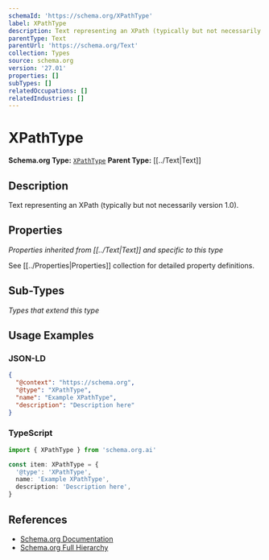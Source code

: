 ```yaml
---
schemaId: 'https://schema.org/XPathType'
label: XPathType
description: Text representing an XPath (typically but not necessarily version 1.0).
parentType: Text
parentUrl: 'https://schema.org/Text'
collection: Types
source: schema.org
version: '27.01'
properties: []
subTypes: []
relatedOccupations: []
relatedIndustries: []
---
```

# XPathType

**Schema.org Type:** [`XPathType`](https://schema.org/XPathType)
**Parent Type:** [[../Text|Text]]

## Description

Text representing an XPath (typically but not necessarily version 1.0).

## Properties

*Properties inherited from [[../Text|Text]] and specific to this type*

See [[../Properties|Properties]] collection for detailed property definitions.

## Sub-Types

*Types that extend this type*

## Usage Examples

### JSON-LD

```json
{
  "@context": "https://schema.org",
  "@type": "XPathType",
  "name": "Example XPathType",
  "description": "Description here"
}
```

### TypeScript

```typescript
import { XPathType } from 'schema.org.ai'

const item: XPathType = {
  '@type': 'XPathType',
  name: 'Example XPathType',
  description: 'Description here',
}
```

## References

- [Schema.org Documentation](https://schema.org/XPathType)
- [Schema.org Full Hierarchy](https://schema.org/docs/full.html)

